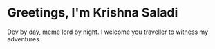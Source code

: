 # Greetings, I'm Krishna Saladi

Dev by day, meme lord by night. I welcome you traveller to witness my adventures.
